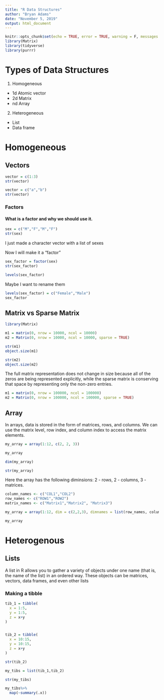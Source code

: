 ```yaml
---
title: "R Data Structures"
author: "Bryan Adams"
date: "November 5, 2019"
output: html_document
---
```


```r
knitr::opts_chunk$set(echo = TRUE, error = TRUE, warning = F, messages = F)
library(Matrix)
library(tidyverse)
library(purrr)
```

# Types of Data Structures

1. Homogeneous	
* 1d	Atomic vector	
* 2d	Matrix	
* nd	Array	

2. Heterogeneous
*	List
*	Data frame

# Homogeneous

## Vectors

```r
vector = c(1:3)
str(vector)
```

```r
vector = c("a","b")
str(vector)
```

### Factors

#### What is a factor and why we should use it.

```r
sex = c("M","F","M","F")
str(sex)

```

I just made a character vector with a list of sexes

Now I will make it a "factor"

```r
sex_factor = factor(sex)
str(sex_factor)
```

```r
levels(sex_factor)
```

Maybe I want to rename them

```r
levels(sex_factor) = c("Female","Male")
sex_factor
```

## Matrix vs Sparse Matrix

```r
library(Matrix)
```

```r
m1 = matrix(0, nrow = 10000, ncol = 10000)
m2 = Matrix(0, nrow = 10000, ncol = 10000, sparse = TRUE)
```

```r
str(m1)
object.size(m1)
```

```r
str(m2)
object.size(m2)
```

The full matrix representation does not change in size because all of the zeros are being represented explicitly, while the sparse matrix is conserving that space by representing only the non-zero entries. 

```r
m1 = matrix(0, nrow = 100000, ncol = 100000)
m2 = Matrix(0, nrow = 100000, ncol = 100000, sparse = TRUE)
```

## Array

In arrays, data is stored in the form of matrices, rows, and columns. We can use the matrix level, row index, and column index to access the matrix elements.

```r
my_array = array(1:12, c(2, 2, 3))

my_array

dim(my_array)

str(my_array)
```

Here the array has the following diminsions:  2 - rows, 2 - columns, 3 - matrices.

```r
column_names <- c("COL1","COL2")
row_names <- c("ROW1","ROW2")
matrix_names <- c("Matrix1","Matrix2", "Matrix3")

my_array = array(1:12, dim = c(2,2,3), dimnames = list(row_names, column_names, matrix_names))

my_array
```

# Heterogenous

## Lists

A list in R allows you to gather a variety of objects under one name (that is, the name of the list) in an ordered way. These objects can be matrices, vectors, data frames, and even other lists

### Making a tibble

```r
tib_1 = tibble(
  x = 1:5,
  y = 1:5,
  z = x+y
)


tib_2 = tibble(
  x = 10:15,
  y = 10:15,
  z = x+y
)

str(tib_2)
```

```r
my_tibs = list(tib_1,tib_2)

str(my_tibs)

my_tibs%>%
  map(~summary(.x))

```

